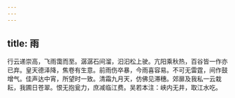 ```yaml
---
---
---
```

title: 雨
---




行云递崇高，飞雨霭而至。潺潺石间溜，汩汩松上驶。亢阳乘秋热，百谷皆一作亦已弃。皇天德泽降，焦卷有生意。前雨伤卒暴，今雨喜容易。不可无雷霆，间作鼓增气。佳声达中宵，所望时一致。清霜九月天，仿佛见滞穗。郊扉及我私一云栽耘，我圃日苍翠。恨无抱瓮力，庶减临江费。吴若本注：峡内无井，取江水吃。